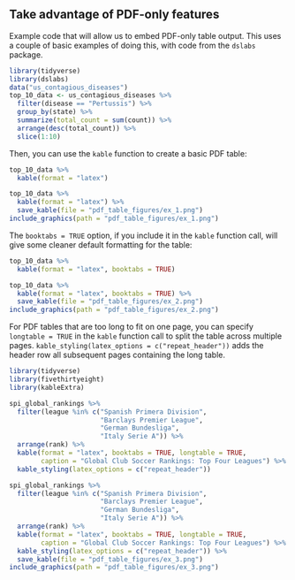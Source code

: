 ## Take advantage of PDF-only features

Example code that will allow us to embed PDF-only table output. This 
uses a couple of basic examples of doing this, with code from the `dslabs` package. 

```r
library(tidyverse)
library(dslabs)
data("us_contagious_diseases")
top_10_data <- us_contagious_diseases %>% 
  filter(disease == "Pertussis") %>% 
  group_by(state) %>% 
  summarize(total_count = sum(count)) %>% 
  arrange(desc(total_count)) %>% 
  slice(1:10) 
```

Then, you can use the `kable` function to create a basic PDF table:

```r
top_10_data %>% 
  kable(format = "latex") 

top_10_data %>% 
  kable(format = "latex") %>%
  save_kable(file = "pdf_table_figures/ex_1.png")
include_graphics(path = "pdf_table_figures/ex_1.png")
```

The `booktabs = TRUE` option, if you include it in the `kable` function call, will give 
some cleaner default formatting for the table: 

```r
top_10_data %>% 
  kable(format = "latex", booktabs = TRUE) 

top_10_data %>% 
  kable(format = "latex", booktabs = TRUE) %>%
  save_kable(file = "pdf_table_figures/ex_2.png")
include_graphics(path = "pdf_table_figures/ex_2.png")
```

For PDF tables that are too long to fit on one page, you can specify `longtable = TRUE` in the `kable` function call to split the table across multiple pages. `kable_styling(latex_options = c("repeat_header"))`  adds the header row all subsequent pages containing the long table.

```r
library(tidyverse)
library(fivethirtyeight)
library(kableExtra)

spi_global_rankings %>% 
  filter(league %in% c("Spanish Primera Division", 
                       "Barclays Premier League",
                       "German Bundesliga",
                       "Italy Serie A")) %>% 
  arrange(rank) %>% 
  kable(format = "latex", booktabs = TRUE, longtable = TRUE,
        caption = "Global Club Soccer Rankings: Top Four Leagues") %>% 
  kable_styling(latex_options = c("repeat_header"))

spi_global_rankings %>% 
  filter(league %in% c("Spanish Primera Division", 
                       "Barclays Premier League",
                       "German Bundesliga",
                       "Italy Serie A")) %>% 
  arrange(rank) %>% 
  kable(format = "latex", booktabs = TRUE, longtable = TRUE,
        caption = "Global Club Soccer Rankings: Top Four Leagues") %>% 
  kable_styling(latex_options = c("repeat_header")) %>% 
  save_kable(file = "pdf_table_figures/ex_3.png")
include_graphics(path = "pdf_table_figures/ex_3.png")
```
